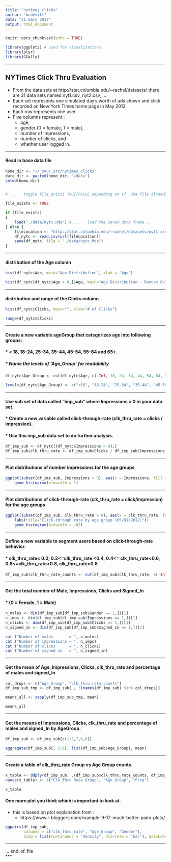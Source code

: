 ```yaml
---
title: "nytimes_clicks"
author: "mcdevitt"
date: "31 mars 2017"
output: html_document
---
```


```r
knitr::opts_chunk$set(echo = TRUE)

library(ggplot2) # used for visualizations
library(plyr)
library(GGally)


```
  
***  

## NYTimes Click Thru Evaluation  
  
  
* From the data sets at http://stat.columbia.edu/~rachel/datasets/ there are 31 data sets named nyt1.csv, nyt2.csv, ...  
* Each set represents one simulated day's worth of ads shown and click recorded on New York Times home page in May 2012  
* Each row represents one user  
* Five columns represent :
	+ age,
	+ gender (0 = female, 1 = male),
	+ number of impressions,  
	+ number of clicks, and  
	+ whether user logged in.  
  
  
  
***    
#### Read in base data file  

```r

home_dir <- "~/_smu/_src/nytimes_clicks"
data_dir <- paste0(home_dir, "/data")
setwd(home_dir)


# ...	toggle file_exists TRUE/FALSE depending on if .Rda file already locally saved

file_exists <- TRUE

if (file_exists)
{
	load("./data/nytc.Rda")	# ...	load the saved data frame ...
} else {
	fileLocation <- "http://stat.columbia.edu/~rachel/datasets/nyt1.csv"
	df_nytc <- read.csv(url(fileLocation))
	save(df_nytc, file = "./data/nytc.Rda")
}
```


***  
#### __distribution of the Age column__  

```r

hist(df_nytc$Age, main="Age Distribution", xlab = "Age")

hist(df_nytc[df_nytc$Age > 0,]$Age, main="Age Distribution - Remove 0s", xlab = "Age")

```

***  
#### __distribution and range of the Clicks column__  

```r
hist(df_nytc$Clicks, main="", xlab="# of Clicks")

range(df_nytc$Clicks)
```

***  

#### __Create a new variable ageGroup that categorizes age into following groups:__   
#### * < 18, 18–24, 25–34, 35–44, 45–54, 55–64 and 65+.    
##### * Name the levels of 'Age_Group' for readability  

```r

df_nytc$Age_Group <- cut(df_nytc$Age, c(-Inf, 18, 24, 34, 44, 54, 64, Inf))

levels(df_nytc$Age_Group) <- c("<18", "18-24", "25-34", "35-44", "45-54", "55-64", "65+")

```


***  
#### __Use sub set of data called “imp_sub” where Impressions > 0 in your data set.__  
####	* Create a new variable called click-through-rate (clk_thru_rate = clicks / impression).  
####	* Use this imp_sub data set to do further analysis.  

```r

df_imp_sub <- df_nytc[(df_nytc$Impressions > 0),]
df_imp_sub$clk_thru_rate <- df_imp_sub$Clicks / df_imp_sub$Impressions

```

***  
#### __Plot distributions of number impressions for the age groups__  

```r
ggplot(subset(df_imp_sub, Impressions > 0), aes(x = Impressions, fill = Age_Group)) +
	geom_histogram(binwidth = 1)

```
***  
#### __Plot distributions of click-through-rate (clk_thru_rate = click/impression) for the age groups__  


```r
ggplot(subset(df_imp_sub, clk_thru_rate > 0), aes(x = clk_thru_rate, fill = Age_Group))+
    labs(title="Click-through rate by age group (05/01/2012)")+
    geom_histogram(binwidth = .02)

```

***  
#### __Define a new variable to segment users based on click-through-rate behavior.__  
####	* clk_thru_rate< 0.2, 0.2<=clk_thru_rate <0.4, 0.4<= clk_thru_rate<0.6, 0.6<=clk_thru_rate<0.8, clk_thru_rate>0.8

```r

df_imp_sub$clk_thru_rate_counts <- cut(df_imp_sub$clk_thru_rate, c(-Inf, 0.2, 0.4, 0.6, 0.8, Inf))

```

***  
#### __Get the total number of Male, Impressions, Clicks and Signed_In__  
####	* (0 = Female, 1 = Male)

```r

n_males <- dim(df_imp_sub[df_imp_sub$Gender == 1,])[1]
n_imps <- dim(df_imp_sub[df_imp_sub$Impressions == 1,])[1]
n_clicks <- dim(df_imp_sub[df_imp_sub$Clicks == 1,])[1]
n_signed_in <- dim(df_imp_sub[df_imp_sub$Signed_In == 1,])[1]

```

```r

cat ("Number of males       = ", n_males)
cat ("Number of impressions = ", n_imps)
cat ("Number of clicks      = ", n_clicks)
cat ("Number of signed in   = ", n_signed_in)

```

***  
#### __Get the mean of Age, Impressions, Clicks, clk_thru_rate and percentage of males and signed_In__  

```r

col_drops <- c("Age_Group", "clk_thru_rate_counts")
df_imp_sub_tmp <- df_imp_sub[ , !(names(df_imp_sub) %in% col_drops)]

means_all <- sapply(df_imp_sub_tmp, mean)

means_all

```

***  
#### Get the means of Impressions, Clicks, clk_thru_rate and percentage of males and signed_In __by AgeGroup.__  

```r

df_imp_sub <- df_imp_sub[c(1:5,7,6,8)]

aggregate(df_imp_sub[, 1:6], list(df_imp_sub$Age_Group), mean)

```

***  
#### __Create a table of clk_thru_rate Group vs Age Group counts.__  

```r

x_table <- ddply(df_imp_sub, .(df_imp_sub$clk_thru_rate_counts, df_imp_sub$Age_Group), nrow)
names(x_table) <- c("Clk Thru Rate Group", "Age Group", "Freq")

x_table

```


#### __One more plot you think which is important to look at.__  

* this is based on plot explanation from :  
	+ https://www.r-bloggers.com/example-9-17-much-better-pairs-plots/

```r

ggpairs(df_imp_sub,
		columns = c("clk_thru_rate", "Age_Group", "Gender"),
	    diag = list(continuous = "density", discrete = "bar"), axisLabels = "show")

```
  

***   
 ... end_of_file  
***  
  
  
